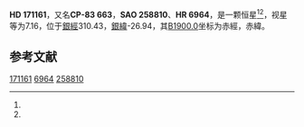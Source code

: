 {{Starbox begin
| name = HD 171161
}}
{{Starbox observe
| epoch = [[J2000.0|J2000.0]]
| constell = {{星座名待查}}<ref name=SIMBAD>{{cite web
 | url=http://simbad.u-strasbg.fr/simbad/sim-id?Ident=HR+6964
 | title =Pulsating variable Star
 | publisher=Centre de Données astronomiques de Strasbourg
 | work=SIMBAD
 | accessdate=2012-07-13}}</ref><ref name=DATA>{{cite web
 | url=http://vizier.u-strasbg.fr/viz-bin/VizieR-5?-out.add=.&-source=5050&-corr=PK=HR&-out.max=9999&HR=6964
 | title=VizieR Detailed Page
 | accessdate=2012-07-13
 | archive-date=2016-03-04
 | archive-url=https://web.archive.org/web/20160304193935/http://vizier.u-strasbg.fr/viz-bin/VizieR-5?-out.add=.&-source=5050&-corr=PK=HR&-out.max=9999&HR=6964
 | dead-url=no
 }}</ref>
| 星官 = 
| ra = {{RA|18|51|57.9}}<ref name=SIMBAD /><ref name=DATA />
| dec = {{DEC|-83|18|59}}<ref name=SIMBAD /><ref name=DATA />
| appmag_v = 7.16<ref name=SIMBAD /><ref name=DATA />
}}
{{Starbox character
| class = K1IIICNII:<ref name=SIMBAD /><ref name=DATA />
| b-v = 1.26<ref name=SIMBAD /><ref name=DATA />
| u-b = 1.3<ref name=SIMBAD /><ref name=DATA />
| r-i = <ref name=SIMBAD /><ref name=DATA />
| variable = 
}}
{{Starbox astrometry
| radial_v = 1.3
| prop_mo_ra = 11
| parallax = 
| p_error = 
}}
{{Starbox catalog
| names =CP-83 663，[[SAO星表|SAO]] 258810，[[HD星表|HD]] 171161，[[HR星表|HR]] 6964}}
{{Starbox reference |Simbad=HR+6964}}
{{Starbox end}}

'''HD 171161'''，又名'''CP-83 663'''，'''SAO 258810'''、'''HR 6964'''，是一颗恒星<ref name=SIMBAD /><ref name=DATA />，视星等为7.16，位于[[銀道座標系|銀經]]310.43，[[銀道座標系|銀緯]]-26.94，其[[B1900.0|B1900.0]]坐标为赤經{{RA|18|27|58.8}}，赤緯{{DEC|-83|-26.94|45}}。

== 参考文献 ==
{{reflist}}

{{star-stub}}

[[Category:HD和HDE天體|171161]]
[[Category:HR天體|6964]]
[[Category:SAO天體|258810]]